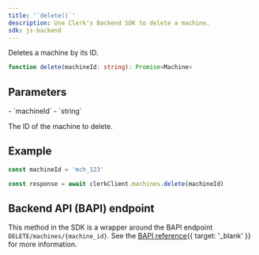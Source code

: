 ```yaml
---
title: '`delete()`'
description: Use Clerk's Backend SDK to delete a machine.
sdk: js-backend
---
```


Deletes a machine by its ID.

```ts
function delete(machineId: string): Promise<Machine>
```

## Parameters

<Properties>
  - `machineId`
  - `string`

  The ID of the machine to delete.
</Properties>

## Example

<Include src="_partials/backend/usage" />

```ts
const machineId = 'mch_123'

const response = await clerkClient.machines.delete(machineId)
```

## Backend API (BAPI) endpoint

This method in the SDK is a wrapper around the BAPI endpoint `DELETE/machines/{machine_id}`. See the [BAPI reference](/docs/reference/backend-api/tag/machines/delete/machines/%7Bmachine_id%7D){{ target: '_blank' }} for more information.
